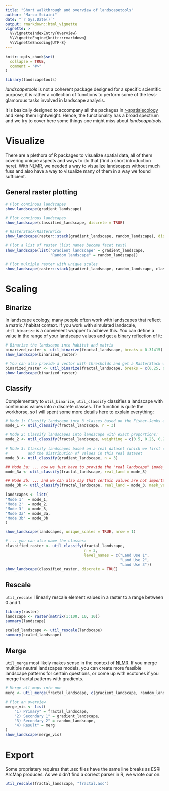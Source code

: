 ```yaml
---
title: "Short walkthrough and overview of landscapetools"
author: "Marco Sciaini"
date: "`r Sys.Date()`"
output: rmarkdown::html_vignette
vignette: >
  %\VignetteIndexEntry{Overview}
  %\VignetteEngine{knitr::rmarkdown}
  %\VignetteEncoding{UTF-8}
---
```


```r
knitr::opts_chunk$set(
  collapse = TRUE,
  comment = "#>"
)

library(landscapetools)
```

*landscapetools* is not a coherent package designed for a specific scientific purpose, it is rather a collection of functions to perform  some of the less-glamorous tasks involved in landscape analysis.

It is basically designed to accompany all the packages in [r-spatialecology](https://github.com/r-spatialecology) and keep them lightweight. Hence, the functionality has a broad spectrum and we try to cover here some things one might miss about *landscapetools*.

# Visualize 

There are a plethora of R packages to visualize spatial data, all of them covering unique aspects and ways to do that (find a short introduction [here](https://ropensci.github.io/NLMR/articles/articles/visualize_nlms.html)). With [NLMR](https://ropensci.github.io/NLMR), we needed a way to visualize landscapes without much fuss and also have a way to visualize many of them in a way we found sufficient.

## General raster plotting
```r
# Plot continous landscapes
show_landscape(gradient_landscape)

# Plot continous landscapes 
show_landscape(classified_landscape, discrete = TRUE)

# RasterStack/RasterBrick
show_landscape(raster::stack(gradient_landscape, random_landscape), discrete = TRUE)

# Plot a list of raster (list names become facet text)
show_landscape(list("Gradient landscape" = gradient_landscape,
                    "Random landscape" = random_landscape))

# Plot multiple raster with unique scales
show_landscape(raster::stack(gradient_landscape, random_landscape, classified_landscape), unique_scales = TRUE)
```

# Scaling 
## Binarize

In landscape ecology, many people often work with landscapes that reflect a matrix / habitat context.
If you work with simulated landscale, `util_binarize` is a convienent wrapper to achieve this.
You can define a value in the range of your landscape values and get a binary reflection of it:

```r
# Binarize the landscape into habitat and matrix
binarized_raster <- util_binarize(fractal_landscape, breaks = 0.31415)
show_landscape(binarized_raster)

# You can also provide a vector with thresholds and get a RasterStack with multiple binarized maps
binarized_raster <- util_binarize(fractal_landscape, breaks = c(0.25, 0.5, 0.7))
show_landscape(binarized_raster)
```

## Classify
Complementary to `util_binarize`, `util_classify` classifies a 
landscape with continuous values into *n* discrete classes.
The function is quite the workhorse, so I will spent some more details here
to explain everything:

```r
# Mode 1: Classify landscape into 3 classes based on the Fisher-Jenks algorithm:
mode_1 <- util_classify(fractal_landscape, n = 3)

# Mode 2: Classify landscapes into landscape with exact proportions:
mode_2 <- util_classify(fractal_landscape, weighting = c(0.5, 0.25, 0.25))

# Mode 3: Classify landscapes based on a real dataset (which we first create here)
#         and the distribution of values in this real dataset
mode_3 <- util_classify(gradient_landscape, n = 3)

## Mode 3a: ... now we just have to provide the "real landscape" (mode_3)
mode_3a <- util_classify(fractal_landscape, real_land = mode_3)

## Mode 3b: ... and we can also say that certain values are not important for our classification:
mode_3b <- util_classify(fractal_landscape, real_land = mode_3, mask_val = 1)

landscapes <- list(
'Mode 1'  = mode_1,
'Mode 2'  = mode_2,
'Mode 3'  = mode_3,
'Mode 3a' = mode_3a,
'Mode 3b' = mode_3b
)

show_landscape(landscapes, unique_scales = TRUE, nrow = 1)

# ... you can also name the classes:
classified_raster <- util_classify(fractal_landscape,
                                   n = 3,
                                   level_names = c("Land Use 1",
                                                   "Land Use 2",
                                                   "Land Use 3"))
show_landscape(classified_raster, discrete = TRUE)
```

## Rescale
`util_rescale` l linearly rescale element values in a raster to a range between 0 and 1.

```r
library(raster) 
landscape <- raster(matrix(1:100, 10, 10))
summary(landscape)

scaled_landscape <- util_rescale(landscape)
summary(scaled_landscape)
```

## Merge
`util_merge` most likely makes sense in the context of [NLMR](https://ropensci.github.io/NLMR). If you merge multiple 
neutral landscapes models, you can create more feasible landscape
patterns for certain questions, or come up with ecotones if you
merge fractal patterns with gradients.

```r
# Merge all maps into one
merg <- util_merge(fractal_landscape, c(gradient_landscape, random_landscape), scalingfactor = 1)

# Plot an overview
merge_vis <- list(
    "1) Primary" = fractal_landscape,
    "2) Secondary 1" = gradient_landscape,
    "3) Secondary 2" = random_landscape,
    "4) Result" = merg
)
show_landscape(merge_vis)
```

# Export
Some propriatery requires that .asc files have the same
line breaks as ESRI ArcMap produces. As we didn't find a 
correct parser in R, we wrote our on:

```r
util_rescale(fractal_landscape, "fractal.asc")
```
